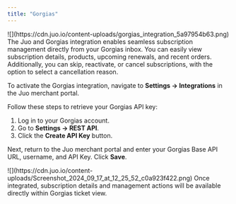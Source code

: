 ```yaml
---
title: "Gorgias"
---
```


<Frame>
![](https://cdn.juo.io/content-uploads/gorgias_integration_5a97954b63.png)
</Frame>
The Juo and Gorgias integration enables seamless subscription management directly from your Gorgias inbox. You can easily view subscription details, products, upcoming renewals, and recent orders. Additionally, you can skip, reactivate, or cancel subscriptions, with the option to select a cancellation reason.

To activate the Gorgias integration, navigate to **Settings → Integrations** in the Juo merchant portal.

Follow these steps to retrieve your Gorgias API key:

1. Log in to your Gorgias account.
2. Go to **Settings → REST API**.
3. Click the **Create API Key** button.

Next, return to the Juo merchant portal and enter your Gorgias Base API URL, username, and API Key. Click **Save**.
<Frame>
![](https://cdn.juo.io/content-uploads/Screenshot_2024_09_17_at_12_25_52_c0a923f422.png)
</Frame>
Once integrated, subscription details and management actions will be available directly within Gorgias ticket view.
